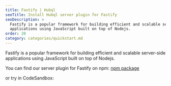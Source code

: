 ```yaml
---
title: Fastify | Hubql
seoTitle: Install Hubql server plugin for Fastify
seoDescription: >
  Fastify is a popular framework for building efficient and scalable server-side
  applications using JavaScript built on top of Nodejs.
order: 20
category: categories/quickstart.md
---
```



Fastify is a popular framework for building efficient and scalable server-side applications using JavaScript built on top of Nodejs.

You can find our server plugin for Fastify on npm:
[npm package](https://www.npmjs.com/package/@hubql/fastify)

or try in CodeSandbox:

<EmbeddedIframe
    title="Install Hubql server plugin for NestJS"
    url="https://codesandbox.io/p/devbox/github/hubql/hubql-examples/tree/latest/plugins/fastify?embed=1&file=%2Fsrc%2Fmain.ts"
/>
